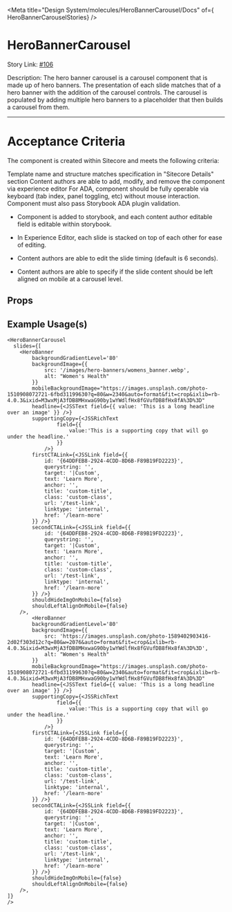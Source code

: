 
<Meta title="Design System/molecules/HeroBannerCarousel/Docs" of={ HeroBannerCarouselStories} />

# HeroBannerCarousel

Story Link: [#106]('https://github.com/ahc-digital/migration-planning-tracking/issues/106')

Description: The hero banner carousel is a carousel component that is made up of hero banners. The presentation of each slide matches that of a hero banner with the addition of the carousel controls. The carousel is populated by adding multiple hero banners to a placeholder that then builds a carousel from them.

---
# Acceptance Criteria
The component is created within Sitecore and meets the following criteria:

Template name and structure matches specification in "Sitecore Details" section
Content authors are able to add, modify, and remove the component via experience editor
For ADA, component should be fully operable via keyboard (tab index, panel toggling, etc) without mouse interaction. Component must also pass Storybook ADA plugin validation.

- Component is added to storybook, and each content author editable field is editable within storybook.

- In Experience Editor, each slide is stacked on top of each other for ease of editing.

- Content authors are able to edit the slide timing (default is 6 seconds).

- Content authors are able to specify if the slide content should be left aligned on mobile at a carousel level.

<Stories />

## Props
<Controls />


## Example Usage(s)
```tsx
<HeroBannerCarousel
  slides={[
    <HeroBanner
        backgroundGradientLevel='80'
        backgroundImage={{
            src: '/images/hero-banners/womens_banner.webp',
            alt: "Women's Health"
        }}
        mobileBackgroundImage="https://images.unsplash.com/photo-1510908072721-6fbd31199630?q=80&w=2340&auto=format&fit=crop&ixlib=rb-4.0.3&ixid=M3wxMjA3fDB8MHxwaG90by1wYWdlfHx8fGVufDB8fHx8fA%3D%3D"
        headline={<JSSText field={{ value: 'This is a long headline over an image' }} />}
        supportingCopy={<JSSRichText
                field={{
                    value:'This is a supporting copy that will go under the headline.'
                }}
            />}
        firstCTALink={<JSSLink field={{
            id: '{64DDFEB8-2924-4CDD-8D6B-F89B19FD2223}',
            querystring: '',
            target: '|Custom',
            text: 'Learn More',
            anchor: '',
            title: 'custom-title',
            class: 'custom-class',
            url: '/test-link',
            linktype: 'internal',
            href: '/learn-more'
        }} />}
        secondCTALink={<JSSLink field={{
            id: '{64DDFEB8-2924-4CDD-8D6B-F89B19FD2223}',
            querystring: '',
            target: '|Custom',
            text: 'Learn More',
            anchor: '',
            title: 'custom-title',
            class: 'custom-class',
            url: '/test-link',
            linktype: 'internal',
            href: '/learn-more'
        }} />}
        shouldHideImgOnMobile={false}
        shouldLeftAlignOnMobile={false}
    />,
        <HeroBanner
        backgroundGradientLevel='80'
        backgroundImage={{
            src: 'https://images.unsplash.com/photo-1589402903416-2d02f303d12c?q=80&w=2076&auto=format&fit=crop&ixlib=rb-4.0.3&ixid=M3wxMjA3fDB8MHxwaG90by1wYWdlfHx8fGVufDB8fHx8fA%3D%3D',
            alt: "Women's Health"
        }}
        mobileBackgroundImage="https://images.unsplash.com/photo-1510908072721-6fbd31199630?q=80&w=2340&auto=format&fit=crop&ixlib=rb-4.0.3&ixid=M3wxMjA3fDB8MHxwaG90by1wYWdlfHx8fGVufDB8fHx8fA%3D%3D"
        headline={<JSSText field={{ value: 'This is a long headline over an image' }} />}
        supportingCopy={<JSSRichText
                field={{
                    value:'This is a supporting copy that will go under the headline.'
                }}
            />}
        firstCTALink={<JSSLink field={{
            id: '{64DDFEB8-2924-4CDD-8D6B-F89B19FD2223}',
            querystring: '',
            target: '|Custom',
            text: 'Learn More',
            anchor: '',
            title: 'custom-title',
            class: 'custom-class',
            url: '/test-link',
            linktype: 'internal',
            href: '/learn-more'
        }} />}
        secondCTALink={<JSSLink field={{
            id: '{64DDFEB8-2924-4CDD-8D6B-F89B19FD2223}',
            querystring: '',
            target: '|Custom',
            text: 'Learn More',
            anchor: '',
            title: 'custom-title',
            class: 'custom-class',
            url: '/test-link',
            linktype: 'internal',
            href: '/learn-more'
        }} />}
        shouldHideImgOnMobile={false}
        shouldLeftAlignOnMobile={false}
    />,
]}
/>
```
